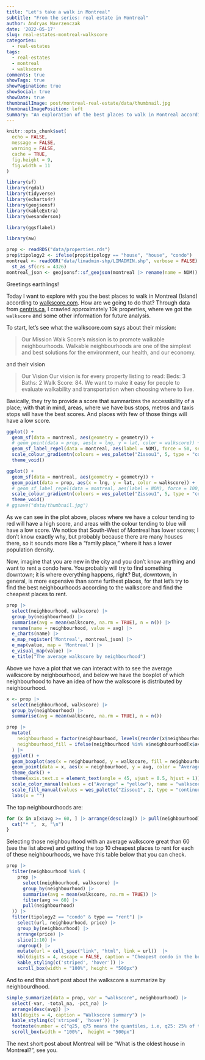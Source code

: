 ```yaml
---
title: "Let's take a walk in Montreal"
subtitle: "From the series: real estate in Montreal"
author: Andryas Wavrzenczak
date: '2022-05-17'
slug: real-estates-montreal-walkscore
categories:
  - real-estates
tags:
  - real-estates
  - montreal
  - walkscore
comments: true
showTags: true
showPagination: true
showSocial: true
showDate: true
thumbnailImage: post/montreal-real-estate/data/thumbnail.jpg
thumbnailImagePosition: left
summary: "An exploration of the best places to walk in Montreal according to the walkscore.com. We find 11 neighbourhoods with a walkscore average greater than 60, which means good places for those looking for mobility."
---
```


```r
knitr::opts_chunk$set(
  echo = FALSE,
  message = FALSE,
  warning = FALSE,
  cache = TRUE,
  fig.height = 9,
  fig.width = 11
)
```

```r
library(sf)
library(rgdal)
library(tidyverse)
library(echarts4r)
library(geojsonsf)
library(kableExtra)
library(wesanderson)

library(ggsflabel)

library(aw)

prop <- readRDS("data/properties.rds")
prop$tipology2 <- ifelse(prop$tipology == "house", "house", "condo")
montreal <- readOGR("data/limadmin-shp/LIMADMIN.shp", verbose = FALSE) |>
  st_as_sf(crs = 4326)
montreal_json <- geojsonsf::sf_geojson(montreal |> rename(name = NOM))
```

Greetings earthlings!

Today I want to explore with you the best places to walk in Montreal (Island) according to 
[walkscore.com](https://www.walkscore.com/about.shtml). How are we going to do that? Through 
data from [centris.ca](https://centris.ca/en), I crawled approximately 10k properties, 
where we got the `walkscore` and some other information for future analysis. 

To start, let's see what the walkscore.com says about their mission:

> Our Mission
> Walk Score's mission is to promote walkable neighbourhoods. Walkable
> neighbourhoods are one of the simplest and best solutions for the environment,
> our health, and our economy.

and their vision

> Our Vision
> Our vision is for every property listing to read: Beds: 3 Baths: 2 Walk Score: 84.
> We want to make it easy for people to evaluate walkability and transportation when choosing where to live.

Basically, they try to provide a score that summarizes the accessibility of a place; with that in mind,
areas, where we have bus stops, metros and taxis stops will have the best scores. And places with few of 
those things will have a low score.

```r
ggplot() +
  geom_sf(data = montreal, aes(geometry = geometry)) +
  # geom_point(data = prop, aes(x = lng, y = lat, color = walkscore)) +
  geom_sf_label_repel(data = montreal, aes(label = NOM), force = 50, seed = 10) +
  scale_colour_gradientn(colours = wes_palette("Zissou1", 5, type = "continuous")) +
  theme_void()
```

```r
ggplot() +
  geom_sf(data = montreal, aes(geometry = geometry)) +
  geom_point(data = prop, aes(x = lng, y = lat, color = walkscore)) +
  # geom_sf_label_repel(data = montreal, aes(label = NOM), force = 100, nudge_x = -0.01, seed = 10) +
  scale_colour_gradientn(colours = wes_palette("Zissou1", 5, type = "continuous")) +
  theme_void()
# ggsave("data/thumbnail.jpg")
```



As we can see in the plot above, places where we have a colour tending to red will have a high score, and areas with 
the colour tending to blue will have a low score. We notice that South-West of Montreal has lower scores; I don't know 
exactly why, but probably because there are many houses there, so it sounds more like a "family place," where it has a
lower population density.

Now, imagine that you are new in the city and you don't know anything and want to rent a condo here. You probably will 
try to find something downtown; it is where everything happens, right? But, downtown, in general, is more expensive than
some furthest places, for that let's try to find the best neighbourhoods according to the walkscore and find the cheapest
places to rent.

```r
prop |>
  select(neighbourhood, walkscore) |>
  group_by(neighbourhood) |>
  summarise(avg = mean(walkscore, na.rm = TRUE), n = n()) |> 
  rename(name = neighbourhood, value = avg) |>
  e_charts(name) |>
  e_map_register('Montreal', montreal_json) |>
  e_map(value, map = 'Montreal') |>
  e_visual_map(value) |>
  e_title("The average walkscore by neighbourhood")
```

Above we have a plot that we can interact with to see the average walkscore by neighbourhood, and
below we have the boxplot of which neighbourhood to have an idea of how the walkscore is distributed
by neighbourhood.

```r
x <- prop |>
  select(neighbourhood, walkscore) |>
  group_by(neighbourhood) |>
  summarise(avg = mean(walkscore, na.rm = TRUE), n = n())

prop |>
  mutate(
    neighbourhood = factor(neighbourhood, levels(reorder(x$neighbourhood, x$avg))),
    neighbourhood_fill = ifelse(neighbourhood %in% x$neighbourhood[x$avg >= 60], ">=60", "<60")
  ) |>
  ggplot() +
  geom_boxplot(aes(x = neighbourhood, y = walkscore, fill = neighbourhood_fill), alpha = .5) +
  geom_point(data = x, aes(x = neighbourhood, y = avg, color = "Average"), shape = 4, size = 3.5) +
  theme_dark() +
  theme(axis.text.x = element_text(angle = 45, vjust = 0.5, hjust = 1)) +
  scale_color_manual(values = c("Average" = "yellow"), name = "walkscore average") +
  scale_fill_manual(values = wes_palette("Zissou1", 2, type = "continuous"), name = "walkscore group") +
  labs(x = "")
```
 
The top neighbourdhoods are: 

```r
for (x in x[x$avg >= 60, ] |> arrange(desc(avg)) |> pull(neighbourhood)) {
  cat("* ",  x, "\n")
}
```

Selecting those neighbourhood with an average walkscore great than 60 (see the list above)
and getting the top 10 cheapest places to rent for each of these neighbourhoods, we have this table below
that you can check.

```r
prop |>
  filter(neighbourhood %in% (
    prop |>
      select(neighbourhood, walkscore) |>
      group_by(neighbourhood) |>
      summarise(avg = mean(walkscore, na.rm = TRUE)) |>
      filter(avg >= 60) |>
      pull(neighbourhood)
  )) |> 
  filter(tipology2 == "condo" & type == "rent") |>
    select(url, neighbourhood, price) |>
    group_by(neighbourhood) |>
    arrange(price) |>
    slice(1:10) |>
    ungroup() |>
    mutate(url = cell_spec("link", "html", link = url))  |> 
    kbl(digits = 4, escape = FALSE, caption = "Cheapest condo in the best walkscore neighbourhoods") |>
    kable_styling(c('striped', 'hover')) |> 
    scroll_box(width = "100%", height = "500px")
```

And to end this short post about the walkscore a summarize by neighbourdhood.

```r
simple_summarize(data = prop, var = "walkscore", neighbourhood) |>
  select(-var, -total_na, -pct_na) |>
  arrange(desc(avg)) |> 
  kbl(digits = 4, caption = "Walkscore summary") |>
  kable_styling(c('striped', 'hover')) |>
  footnote(number = c("q25, q75 means the quantiles, i.e, q25: 25% of the properties walkscore are below of this value", "sd means standard desviation", "med it the q50 or median")) |> 
  scroll_box(width = "100%",  height = "500px")
```

The next short post about Montreal will be "What is the oldest house in Montreal?", 
see you.